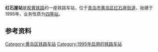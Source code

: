 {{Infobox China railway station 
|车站名称 = 红石崖站
|eng_name = Hongshiya Railway Station
|image = 
|caption = 
|code = 18476
|commercial_code = HPK<ref>{{cite book|author=[[中华人民共和国铁道部|中华人民共和国铁道部]]|title=铁路电报站名略号（2012）|publisher=[[中国铁道出版社|中国铁道出版社]]|location=北京|year=2012|unified=15113·3468|pages=50}}</ref>
|pinyin_code = HSY
|车站位置 = [[青岛市|青岛市]][[黄岛区|黄岛区]][[红石崖街道|红石崖街道]]
|坐标 = {{coord|36.09188|120.11528|display=inline,title}}
|归属 = 
|线路 = [[胶黄铁路|胶黄铁路]]
|车站等级 = [[四等站_(中国大陆)|四等站]]
|月台数目 = 
|站台面 = 
|股道数目 = 
|网站 = 
}}
'''红石崖站'''是[[胶黄铁路|胶黄铁路]]的一座铁路车站，位于[[青岛市|青岛市]][[黄岛区|黄岛区]][[红石崖街道|红石崖街道]]，始建于1995年，业务性质为[[四等站_(中国大陆)|四等站]]。

==参考资料==
{{reflist}}

{{胶黄铁路}}

[[Category:黄岛区铁路车站|Category:黄岛区铁路车站]]
[[Category:1995年启用的铁路车站|Category:1995年启用的铁路车站]]